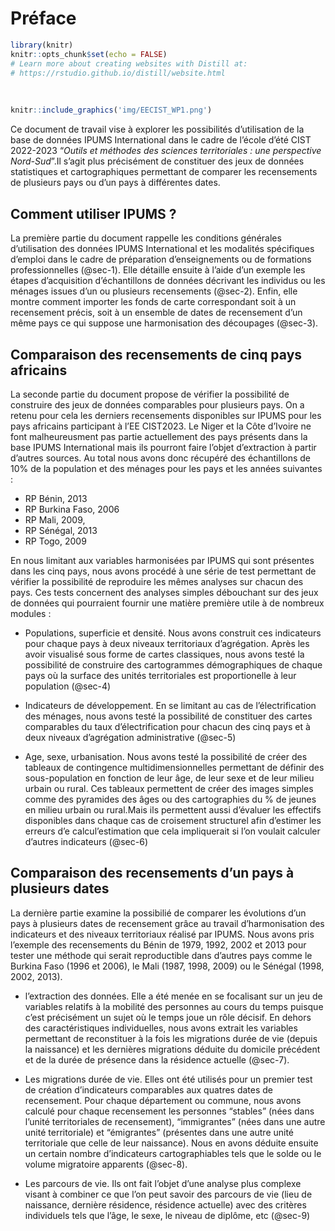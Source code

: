 # Préface {.unnumbered}

```r
library(knitr)
knitr::opts_chunk$set(echo = FALSE)
# Learn more about creating websites with Distill at:
# https://rstudio.github.io/distill/website.html
```

<br>

```r
knitr::include_graphics('img/EECIST_WP1.png')
```

Ce document de travail vise à explorer les possibilités d'utilisation de la base de données IPUMS International dans le cadre de l'école d'été CIST 2022-2023 "*Outils et méthodes des sciences territoriales : une perspective Nord-Sud*".Il s'agit plus précisément de constituer des jeux de données statistiques et cartographiques permettant de comparer les recensements de plusieurs pays ou d'un pays à différentes dates.

## Comment utiliser IPUMS ?

La première partie du document rappelle les conditions générales d'utilisation des données IPUMS International et les modalités spécifiques d'emploi dans le cadre de préparation d'enseignements ou de formations professionnelles (@sec-1). Elle détaille ensuite à l'aide d'un exemple les étapes d'acquisition d'échantillons de données décrivant les individus ou les ménages issues d'un ou plusieurs recensements (@sec-2). Enfin, elle montre comment importer les fonds de carte correspondant soit à un recensement précis, soit à un ensemble de dates de recensement d'un même pays ce qui suppose une harmonisation des découpages (@sec-3).

## Comparaison des recensements de cinq pays africains

La seconde partie du document propose de vérifier la possibilité de construire des jeux de données comparables pour plusieurs pays. On a retenu pour cela les derniers recensements disponibles sur IPUMS pour les pays africains participant à l'EE CIST2023. Le Niger et la Côte d'Ivoire ne font malheureusment pas partie actuellement des pays présents dans la base IPUMS International mais ils pourront faire l'objet d'extraction à partir d'autres sources. Au total nous avons donc récupéré des échantillons de 10% de la population et des ménages pour les pays et les années suivantes :

-   RP Bénin, 2013
-   RP Burkina Faso, 2006
-   RP Mali, 2009,
-   RP Sénégal, 2013
-   RP Togo, 2009

En nous limitant aux variables harmonisées par IPUMS qui sont présentes dans les cinq pays, nous avons procédé à une série de test permettant de vérifier la possibilité de reproduire les mêmes analyses sur chacun des pays. Ces tests concernent des analyses simples débouchant sur des jeux de données qui pourraient fournir une matière première utile à de nombreux modules :

-   Populations, superficie et densité. Nous avons construit ces indicateurs pour chaque pays à deux niveaux territoriaux d'agrégation. Après les avoir visualisé sous forme de cartes classiques, nous avons testé la possibilité de construire des cartogrammes démographiques de chaque pays où la surface des unités territoriales est proportionelle à leur population (@sec-4)

-   Indicateurs de développement. En se limitant au cas de l'électrification des ménages, nous avons testé la possibilité de constituer des cartes comparables du taux d'électrification pour chacun des cinq pays et à deux niveaux d'agrégation administrative (@sec-5)

-   Age, sexe, urbanisation. Nous avons testé la possibilité de créer des tableaux de contingence multidimensionnelles permettant de définir des sous-population en fonction de leur âge, de leur sexe et de leur milieu urbain ou rural. Ces tableaux permettent de créer des images simples comme des pyramides des âges ou des cartographies du % de jeunes en milieu urbain ou rural.Mais ils permettent aussi d'évaluer les effectifs disponibles dans chaque cas de croisement structurel afin d'estimer les erreurs d'e calcul'estimation que cela impliquerait si l'on voulait calculer d'autres indicateurs (@sec-6)

## Comparaison des recensements d'un pays à plusieurs dates

La dernière partie examine la possibilié de comparer les évolutions d'un pays à plusieurs dates de recensement grâce au travail d'harmonisation des indicateurs et des niveaux territoriaux réalisé par IPUMS. Nous avons pris l'exemple des recensements du Bénin de 1979, 1992, 2002 et 2013 pour tester une méthode qui serait reproductible dans d'autres pays comme le Burkina Faso (1996 et 2006), le Mali (1987, 1998, 2009) ou le Sénégal (1998, 2002, 2013).

-   l'extraction des données. Elle a été menée en se focalisant sur un jeu de variables relatifs à la mobilité des personnes au cours du temps puisque c'est précisément un sujet où le temps joue un rôle décisif. En dehors des caractéristiques individuelles, nous avons extrait les variables permettant de reconstituer à la fois les migrations durée de vie (depuis la naissance) et les dernières migrations déduite du domicile précédent et de la durée de présence dans la résidence actuelle (@sec-7).

-   Les migrations durée de vie. Elles ont été utilisés pour un premier test de création d'indicateurs comparables aux quatres dates de recensement. Pour chaque département ou commune, nous avons calculé pour chaque recensement les personnes "stables" (nées dans l'unité territoriales de recensement), "immigrantes" (nées dans une autre unité territoriale) et "émigrantes" (présentes dans une autre unité territoriale que celle de leur naissance). Nous en avons déduite ensuite un certain nombre d'indicateurs cartographiables tels que le solde ou le volume migratoire apparents (@sec-8).

-   Les parcours de vie. Ils ont fait l'objet d'une analyse plus complexe visant à combiner ce que l'on peut savoir des parcours de vie (lieu de naissance, dernière résidence, résidence actuelle) avec des critères individuels tels que l'âge, le sexe, le niveau de diplôme, etc (@sec-9)
